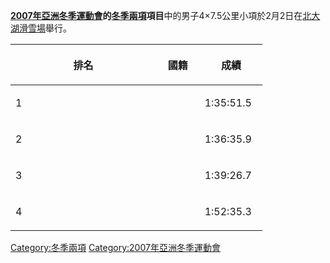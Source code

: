 '''[[2007年亞洲冬季運動會|2007年亞洲冬季運動會]]的[[2007年冬季亞洲運動會冬季兩項比賽|冬季兩項]]項目'''中的男子4×7.5公里小項於2月2日在[[北大湖滑雪場|北大湖滑雪場]]舉行。

{| class=wikitable style="text-align:center" width=550
|-
! width=5%|'''排名'''
! width=15%|'''國籍'''
! width=15%|'''成績'''
|- bgcolor="gold"
| align="left"|1|| {{CHN}} || 1:35:51.5 
|- bgcolor="silver"
| align="left"|2|| {{JPN}} ||1:36:35.9  
|-bgcolor="CC9966"
| align="left"|3|| {{KAZ}} ||1:39:26.7
|-
| align="left"|4||{{KOR}}||1:52:35.3
|}

[[Category:冬季兩項|Category:冬季兩項]]
[[Category:2007年亞洲冬季運動會|Category:2007年亞洲冬季運動會]]